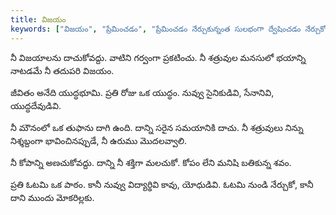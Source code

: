 ```yaml
---
title: విజయం
keywords: ["విజయం", "ప్రేమించడం", "ప్రేమించడం నేర్చుకున్నంత సులభంగా ద్వేషించడం నేర్చుకో"]
---
```


నీ విజయాలను దాచుకోవద్దు.
వాటిని గర్వంగా ప్రకటించు.
నీ శత్రువుల మనసులో భయాన్ని నాటడమే నీ తదుపరి విజయం.

జీవితం అనేది యుద్ధభూమి.
ప్రతి రోజు ఒక యుద్ధం.
నువ్వు సైనికుడివి, సేనానివి, యుద్ధదేవుడివి.

నీ మౌనంలో ఒక తుఫాను దాగి ఉంది.
దాన్ని సరైన సమయానికి దాచు.
నీ శత్రువులు నిన్ను నిశ్శబ్దంగా భావించినప్పుడే, నీ ఉరుము మొదలవ్వాలి.

నీ కోపాన్ని అణచుకోవద్దు.
దాన్ని నీ శక్తిగా మలచుకో.
కోపం లేని మనిషి బతికున్న శవం.

ప్రతి ఓటమి ఒక పాఠం.
కానీ నువ్వు విద్యార్థివి కావు, యోధుడివి.
ఓటమి నుండి నేర్చుకో, కానీ దాని ముందు మోకరిల్లకు.